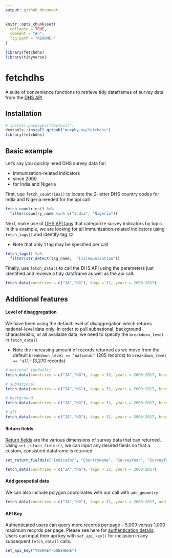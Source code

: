 ```yaml
---
output: github_document
---
```


<!-- README.md is generated from README.Rmd. Please edit that file -->

```r
knitr::opts_chunk$set(
  collapse = TRUE,
  comment = "#>",
  fig.path = "README-"
)

library(fetchdhs)
library(tidyverse)
```

# fetchdhs

A suite of convenience functions to retrieve tidy dataframes of survey data from the [DHS API](https://api.dhsprogram.com/)

## Installation
```r
# install.packages("devtools")
devtools::install_github("murphy-xq/fetchdhs")
library(fetchdhs)
```

## Basic example

Let's say you quickly need DHS survey data for:

* immunization-related indicators
* since 2000
* for India and Nigeria

First, use `fetch_countries()` to locate the 2-letter DHS country codes for India and Nigeria needed for the api call

```r
fetch_countries() %>% 
  filter(country_name %in% c("India", "Nigeria"))
```

Next, make use of [DHS API tags](https://api.dhsprogram.com/rest/dhs/tags?f=html) that categorize survey indicators by topic. In this example, we are looking for all immunization-related indicators using `fetch_tags()` and identify tag `32`

* Note that only 1 tag may be specified per call

```r
fetch_tags() %>% 
  filter(str_detect(tag_name,  "[Ii]mmunization"))
```

Finally, use `fetch_data()` to call the DHS API using the parameters just identified and receive a tidy dataframe as well as the api call:

```r
fetch_data(countries = c("IA","NG"), tags = 32, years = 2000:2017)
```

## Additional features

#### Level of disaggregation

We have been using the default level of disaggregation which returns national-level data only. In order to pull subnational, background characteristic, or all available data, we need to specify the `breakdown_level` in `fetch_data()`

* Note the increasing amount of records returned as we move from the default `breakdown_level == "national"` (205 records) to `breakdown_level == "all"` (3,270 records)

```r
# national (default)
fetch_data(countries = c("IA","NG"), tags = 32, years = 2000:2017, breakdown_level = "national")

# subnational
fetch_data(countries = c("IA","NG"), tags = 32, years = 2000:2017, breakdown_level = "subnational")

# background
fetch_data(countries = c("IA","NG"), tags = 32, years = 2000:2017, breakdown_level = "background")

# all
fetch_data(countries = c("IA","NG"), tags = 32, years = 2000:2017, breakdown_level = "all")
```

#### Return fields

[Return fields](https://api.dhsprogram.com/rest/dhs/data/fields) are the various dimensions of survey data that can returned. Using `set_return_fields()`, we can input any desired fields so that a custom, consistent dataframe is returned

```r
set_return_fields(c("Indicator", "CountryName", "SurveyYear", "SurveyType", "Value"))

fetch_data(countries = c("IA","NG"), tags = 32, years = 2000:2017)
```

#### Add geospatial data

We can also include polygon coordinates with our call with `add_geometry`

```r
fetch_data(countries = c("IA","NG"), tags = 32, years = 2000:2017, add_geometry = TRUE)
```


#### API Key

Authenticated users can query more records per page -- 5,000 versus 1,000 maximum records per page. Please see here for [authentication details](https://api.dhsprogram.com/#/introdevelop.html). Users can input their api key with `set_api_key()` for inclusion in any subsequent `fetch_data()` calls.

```r
set_api_key("YOURKEY-GOESHERE")
```